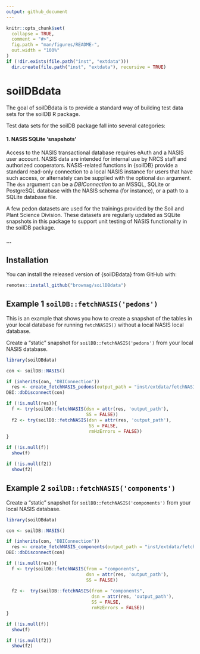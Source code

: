 ```yaml
---
output: github_document
---
```


<!-- README.md is generated from README.Rmd. Please edit that file -->

```r
knitr::opts_chunk$set(
  collapse = TRUE,
  comment = "#>",
  fig.path = "man/figures/README-",
  out.width = "100%"
)
if (!dir.exists(file.path("inst", "extdata")))
  dir.create(file.path("inst", "extdata"), recursive = TRUE)
```

# soilDBdata

<!-- badges: start -->
<!-- badges: end -->

The goal of soilDBdata is to provide a standard way of building test data sets for the soilDB R package. 

Test data sets for the soilDB package fall into several categories: 

#### 1. NASIS SQLite 'snapshots'

Access to the NASIS transactional database requires eAuth and a NASIS user account. NASIS data are intended for internal use by NRCS staff and authorized cooperators.  NASIS-related functions in {soilDB} provide a standard read-only connection to a local NASIS instance for users that have such access, or alternately can be supplied with the optional `dsn` argument. The `dsn` argument can be a _DBIConnection_ to an MSSQL, SQLite or PostgreSQL database with the NASIS schema (for instance), or a path to a SQLite database file. 
 
A few pedon datasets are used for the trainings provided by the Soil and Plant Science Division. These datasets are regularly updated as SQLite snapshots in this package to support unit testing of NASIS functionality in the soilDB package.

#### ...

## Installation

You can install the released version of {soilDBdata} from GitHub with:

``` r
remotes::install_github("brownag/soilDBdata")
```

## Example 1 `soilDB::fetchNASIS('pedons')`

This is an example that shows you how to create a snapshot of the tables in your local database for running `fetchNASIS()` without a local NASIS local database. 

<!-- The following groups of tables are used by `fetchNASIS()` and related Site/Pedon-level queries in {soilDB}: -->
<!-- ```{r echo=FALSE} -->
<!-- # NASIS Table -->
<!-- knitr::kable(data.frame(soilDB::get_NASIS_table_name_by_purpose( -->
<!--   purpose = c("site", "pedon", "transect", "metadata", "lookup") -->
<!-- )), col.names = "Table") -->
<!-- ``` -->

Create a "static" snapshot for `soilDB::fetchNASIS('pedons')` from your local NASIS database.

```r
library(soilDBdata)

con <- soilDB::NASIS()

if (inherits(con, 'DBIConnection')) 
  res <- create_fetchNASIS_pedons(output_path = "inst/extdata/fetchNASIS_pedons.sqlite")
DBI::dbDisconnect(con)

if (!is.null(res)){
  f <- try(soilDB::fetchNASIS(dsn = attr(res, 'output_path'), 
                              SS = FALSE))
  f2 <- try(soilDB::fetchNASIS(dsn = attr(res, 'output_path'),
                               SS = FALSE, 
                               rmHzErrors = FALSE))
}

if (!is.null(f))
  show(f)

if (!is.null(f2))
  show(f2)
```

## Example 2 `soilDB::fetchNASIS('components')`

Create a "static" snapshot for `soilDB::fetchNASIS('components')` from your local NASIS database.

```r
library(soilDBdata)

con <- soilDB::NASIS()

if (inherits(con, 'DBIConnection')) 
  res <- create_fetchNASIS_components(output_path = "inst/extdata/fetchNASIS_components.sqlite")
DBI::dbDisconnect(con)

if (!is.null(res)){
  f <- try(soilDB::fetchNASIS(from = "components",
                              dsn = attr(res, 'output_path'),
                              SS = FALSE))
  
  f2 <-  try(soilDB::fetchNASIS(from = "components",
                                dsn = attr(res, 'output_path'),
                                SS = FALSE,
                                rmHzErrors = FALSE))
}

if (!is.null(f))
  show(f)

if (!is.null(f2))
  show(f2)
```
